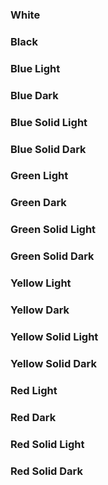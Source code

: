 
<Meta title="Theme/Palette" />

### White

<div className="grid gap-2 grid-cols-10 dark bg-background border border-primary p-2 rounded-xl">
  <div
    children="50"
    className="bg-white-50 text-white-1000 h-10 rounded border border-primary font-bold flex items-center justify-center"
  />
  <div
    children="100"
    className="bg-white-100 text-white-1000 h-10 rounded border border-primary font-bold flex items-center justify-center"
  />
  <div
    children="150"
    className="bg-white-150 text-white-1000 h-10 rounded border border-primary font-bold flex items-center justify-center"
  />
  <div
    children="200"
    className="bg-white-200 text-white-1000 h-10 rounded border border-primary font-bold flex items-center justify-center"
  />
  <div
    children="250"
    className="bg-white-250 text-white-1000 h-10 rounded border border-primary font-bold flex items-center justify-center"
  />
  <div
    children="300"
    className="bg-white-300 text-white-1000 h-10 rounded border border-primary font-bold flex items-center justify-center"
  />
  <div
    children="350"
    className="bg-white-350 text-white-1000 h-10 rounded border border-primary font-bold flex items-center justify-center"
  />
  <div
    children="400"
    className="bg-white-400 text-white-1000 h-10 rounded border border-primary font-bold flex items-center justify-center"
  />
  <div
    children="450"
    className="bg-white-450 text-white-1000 h-10 rounded border border-primary font-bold flex items-center justify-center"
  />
  <div
    children="500"
    className="bg-white-500 text-white-1000 h-10 rounded border border-primary font-bold flex items-center justify-center"
  />
  <div
    children="550"
    className="bg-white-550 text-white-1000 h-10 rounded border border-primary font-bold flex items-center justify-center"
  />
  <div
    children="600"
    className="bg-white-600 text-black-1000 h-10 rounded border border-primary font-bold flex items-center justify-center"
  />
  <div
    children="650"
    className="bg-white-650 text-black-1000 h-10 rounded border border-primary font-bold flex items-center justify-center"
  />
  <div
    children="700"
    className="bg-white-700 text-black-1000 h-10 rounded border border-primary font-bold flex items-center justify-center"
  />
  <div
    children="750"
    className="bg-white-750 text-black-1000 h-10 rounded border border-primary font-bold flex items-center justify-center"
  />
  <div
    children="800"
    className="bg-white-800 text-black-1000 h-10 rounded border border-primary font-bold flex items-center justify-center"
  />
  <div
    children="850"
    className="bg-white-850 text-black-1000 h-10 rounded border border-primary font-bold flex items-center justify-center"
  />
  <div
    children="900"
    className="bg-white-900 text-black-1000 h-10 rounded border border-primary font-bold flex items-center justify-center"
  />
  <div
    children="950"
    className="bg-white-950 text-black-1000 h-10 rounded border border-primary font-bold flex items-center justify-center"
  />
  <div
    children="1000"
    className="bg-white-1000 text-black-1000 h-10 rounded border border-primary font-bold flex items-center justify-center"
  />
</div>

### Black

<div className="grid gap-2 grid-cols-10 bg-background border border-primary p-2 rounded-xl">
  <div
    children="50"
    className="bg-black-50 text-black-1000 h-10 rounded border border-primary font-bold flex items-center justify-center"
  />
  <div
    children="100"
    className="bg-black-100 text-black-1000 h-10 rounded border border-primary font-bold flex items-center justify-center"
  />
  <div
    children="150"
    className="bg-black-150 text-black-1000 h-10 rounded border border-primary font-bold flex items-center justify-center"
  />
  <div
    children="200"
    className="bg-black-200 text-black-1000 h-10 rounded border border-primary font-bold flex items-center justify-center"
  />
  <div
    children="250"
    className="bg-black-250 text-black-1000 h-10 rounded border border-primary font-bold flex items-center justify-center"
  />
  <div
    children="300"
    className="bg-black-300 text-black-1000 h-10 rounded border border-primary font-bold flex items-center justify-center"
  />
  <div
    children="350"
    className="bg-black-350 text-black-1000 h-10 rounded border border-primary font-bold flex items-center justify-center"
  />
  <div
    children="400"
    className="bg-black-400 text-black-1000 h-10 rounded border border-primary font-bold flex items-center justify-center"
  />
  <div
    children="450"
    className="bg-black-450 text-black-1000 h-10 rounded border border-primary font-bold flex items-center justify-center"
  />
  <div
    children="500"
    className="bg-black-500 text-black-1000 h-10 rounded border border-primary font-bold flex items-center justify-center"
  />
  <div
    children="550"
    className="bg-black-550 text-black-1000 h-10 rounded border border-primary font-bold flex items-center justify-center"
  />
  <div
    children="600"
    className="bg-black-600 text-black-1000 h-10 rounded border border-primary font-bold flex items-center justify-center"
  />
  <div
    children="650"
    className="bg-black-650 text-black-1000 h-10 rounded border border-primary font-bold flex items-center justify-center"
  />
  <div
    children="700"
    className="bg-black-700 text-white-1000 h-10 rounded border border-primary font-bold flex items-center justify-center"
  />
  <div
    children="750"
    className="bg-black-750 text-white-1000 h-10 rounded border border-primary font-bold flex items-center justify-center"
  />
  <div
    children="800"
    className="bg-black-800 text-white-1000 h-10 rounded border border-primary font-bold flex items-center justify-center"
  />
  <div
    children="850"
    className="bg-black-850 text-white-1000 h-10 rounded border border-primary font-bold flex items-center justify-center"
  />
  <div
    children="900"
    className="bg-black-900 text-white-1000 h-10 rounded border border-primary font-bold flex items-center justify-center"
  />
  <div
    children="950"
    className="bg-black-950 text-white-1000 h-10 rounded border border-primary font-bold flex items-center justify-center"
  />
  <div
    children="1000"
    className="bg-black-1000 text-white-1000 h-10 rounded border border-primary font-bold flex items-center justify-center"
  />
</div>

### Blue Light

<div className="grid gap-2 grid-cols-10 bg-background border border-primary p-2 rounded-xl">
  <div
    children="50"
    className="bg-blue-50 text-black-1000 h-10 rounded border border-primary font-bold flex items-center justify-center"
  />
  <div
    children="100"
    className="bg-blue-100 text-black-1000 h-10 rounded border border-primary font-bold flex items-center justify-center"
  />
  <div
    children="150"
    className="bg-blue-150 text-black-1000 h-10 rounded border border-primary font-bold flex items-center justify-center"
  />
  <div
    children="200"
    className="bg-blue-200 text-black-1000 h-10 rounded border border-primary font-bold flex items-center justify-center"
  />
  <div
    children="250"
    className="bg-blue-250 text-black-1000 h-10 rounded border border-primary font-bold flex items-center justify-center"
  />
  <div
    children="300"
    className="bg-blue-300 text-black-1000 h-10 rounded border border-primary font-bold flex items-center justify-center"
  />
  <div
    children="350"
    className="bg-blue-350 text-black-1000 h-10 rounded border border-primary font-bold flex items-center justify-center"
  />
  <div
    children="400"
    className="bg-blue-400 text-black-1000 h-10 rounded border border-primary font-bold flex items-center justify-center"
  />
  <div
    children="450"
    className="bg-blue-450 text-black-1000 h-10 rounded border border-primary font-bold flex items-center justify-center"
  />
  <div
    children="500"
    className="bg-blue-500 text-black-1000 h-10 rounded border border-primary font-bold flex items-center justify-center"
  />
  <div
    children="550"
    className="bg-blue-550 text-black-1000 h-10 rounded border border-primary font-bold flex items-center justify-center"
  />
  <div
    children="600"
    className="bg-blue-600 text-black-1000 h-10 rounded border border-primary font-bold flex items-center justify-center"
  />
  <div
    children="650"
    className="bg-blue-650 text-white-1000 h-10 rounded border border-primary font-bold flex items-center justify-center"
  />
  <div
    children="700"
    className="bg-blue-700 text-white-1000 h-10 rounded border border-primary font-bold flex items-center justify-center"
  />
  <div
    children="750"
    className="bg-blue-750 text-white-1000 h-10 rounded border border-primary font-bold flex items-center justify-center"
  />
  <div
    children="800"
    className="bg-blue-800 text-white-1000 h-10 rounded border border-primary font-bold flex items-center justify-center"
  />
  <div
    children="850"
    className="bg-blue-850 text-white-1000 h-10 rounded border border-primary font-bold flex items-center justify-center"
  />
  <div
    children="900"
    className="bg-blue-900 text-white-1000 h-10 rounded border border-primary font-bold flex items-center justify-center"
  />
  <div
    children="950"
    className="bg-blue-950 text-white-1000 h-10 rounded border border-primary font-bold flex items-center justify-center"
  />
  <div
    children="1000"
    className="bg-blue-1000 text-white-1000 h-10 rounded border border-primary font-bold flex items-center justify-center"
  />
</div>

### Blue Dark

<div className="grid gap-2 grid-cols-10 dark bg-background border border-primary p-2 rounded-xl">
  <div
    children="50"
    className="bg-blue-50 text-white-1000 h-10 rounded border border-primary font-bold flex items-center justify-center"
  />
  <div
    children="100"
    className="bg-blue-100 text-white-1000 h-10 rounded border border-primary font-bold flex items-center justify-center"
  />
  <div
    children="150"
    className="bg-blue-150 text-white-1000 h-10 rounded border border-primary font-bold flex items-center justify-center"
  />
  <div
    children="200"
    className="bg-blue-200 text-white-1000 h-10 rounded border border-primary font-bold flex items-center justify-center"
  />
  <div
    children="250"
    className="bg-blue-250 text-white-1000 h-10 rounded border border-primary font-bold flex items-center justify-center"
  />
  <div
    children="300"
    className="bg-blue-300 text-white-1000 h-10 rounded border border-primary font-bold flex items-center justify-center"
  />
  <div
    children="350"
    className="bg-blue-350 text-white-1000 h-10 rounded border border-primary font-bold flex items-center justify-center"
  />
  <div
    children="400"
    className="bg-blue-400 text-white-1000 h-10 rounded border border-primary font-bold flex items-center justify-center"
  />
  <div
    children="450"
    className="bg-blue-450 text-white-1000 h-10 rounded border border-primary font-bold flex items-center justify-center"
  />
  <div
    children="500"
    className="bg-blue-500 text-white-1000 h-10 rounded border border-primary font-bold flex items-center justify-center"
  />
  <div
    children="550"
    className="bg-blue-550 text-white-1000 h-10 rounded border border-primary font-bold flex items-center justify-center"
  />
  <div
    children="600"
    className="bg-blue-600 text-white-1000 h-10 rounded border border-primary font-bold flex items-center justify-center"
  />
  <div
    children="650"
    className="bg-blue-650 text-white-1000 h-10 rounded border border-primary font-bold flex items-center justify-center"
  />
  <div
    children="700"
    className="bg-blue-700 text-white-1000 h-10 rounded border border-primary font-bold flex items-center justify-center"
  />
  <div
    children="750"
    className="bg-blue-750 text-white-1000 h-10 rounded border border-primary font-bold flex items-center justify-center"
  />
  <div
    children="800"
    className="bg-blue-800 text-white-1000 h-10 rounded border border-primary font-bold flex items-center justify-center"
  />
  <div
    children="850"
    className="bg-blue-850 text-white-1000 h-10 rounded border border-primary font-bold flex items-center justify-center"
  />
  <div
    children="900"
    className="bg-blue-900 text-white-1000 h-10 rounded border border-primary font-bold flex items-center justify-center"
  />
  <div
    children="950"
    className="bg-blue-950 text-white-1000 h-10 rounded border border-primary font-bold flex items-center justify-center"
  />
  <div
    children="1000"
    className="bg-blue-1000 text-white-1000 h-10 rounded border border-primary font-bold flex items-center justify-center"
  />
</div>

### Blue Solid Light

<div className="grid gap-2 grid-cols-10 bg-background border border-primary p-2 rounded-xl">
  <div
    children="50s"
    className="bg-blue-50s text-black-1000 h-10 rounded border border-primary font-bold flex items-center justify-center"
  />
  <div
    children="100s"
    className="bg-blue-100s text-black-1000 h-10 rounded border border-primary font-bold flex items-center justify-center"
  />
  <div
    children="150s"
    className="bg-blue-150s text-black-1000 h-10 rounded border border-primary font-bold flex items-center justify-center"
  />
  <div
    children="200s"
    className="bg-blue-200s text-black-1000 h-10 rounded border border-primary font-bold flex items-center justify-center"
  />
  <div
    children="250s"
    className="bg-blue-250s text-black-1000 h-10 rounded border border-primary font-bold flex items-center justify-center"
  />
  <div
    children="300s"
    className="bg-blue-300s text-black-1000 h-10 rounded border border-primary font-bold flex items-center justify-center"
  />
  <div
    children="350s"
    className="bg-blue-350s text-black-1000 h-10 rounded border border-primary font-bold flex items-center justify-center"
  />
  <div
    children="400s"
    className="bg-blue-400s text-black-1000 h-10 rounded border border-primary font-bold flex items-center justify-center"
  />
  <div
    children="450s"
    className="bg-blue-450s text-black-1000 h-10 rounded border border-primary font-bold flex items-center justify-center"
  />
  <div
    children="500s"
    className="bg-blue-500s text-black-1000 h-10 rounded border border-primary font-bold flex items-center justify-center"
  />
  <div
    children="550s"
    className="bg-blue-550s text-black-1000 h-10 rounded border border-primary font-bold flex items-center justify-center"
  />
  <div
    children="600s"
    className="bg-blue-600s text-black-1000 h-10 rounded border border-primary font-bold flex items-center justify-center"
  />
  <div
    children="650s"
    className="bg-blue-650s text-white-1000 h-10 rounded border border-primary font-bold flex items-center justify-center"
  />
  <div
    children="700s"
    className="bg-blue-700s text-white-1000 h-10 rounded border border-primary font-bold flex items-center justify-center"
  />
  <div
    children="750s"
    className="bg-blue-750s text-white-1000 h-10 rounded border border-primary font-bold flex items-center justify-center"
  />
  <div
    children="800s"
    className="bg-blue-800s text-white-1000 h-10 rounded border border-primary font-bold flex items-center justify-center"
  />
  <div
    children="850s"
    className="bg-blue-850s text-white-1000 h-10 rounded border border-primary font-bold flex items-center justify-center"
  />
  <div
    children="900s"
    className="bg-blue-900s text-white-1000 h-10 rounded border border-primary font-bold flex items-center justify-center"
  />
  <div
    children="950s"
    className="bg-blue-950s text-white-1000 h-10 rounded border border-primary font-bold flex items-center justify-center"
  />
  <div
    children="1000s"
    className="bg-blue-1000s text-white-1000 h-10 rounded border border-primary font-bold flex items-center justify-center"
  />
</div>

### Blue Solid Dark

<div className="grid gap-2 grid-cols-10 dark bg-background border border-primary p-2 rounded-xl">
  <div
    children="50s"
    className="bg-blue-50s bg-blue text-black-1000 h-10 rounded border border-primary font-bold flex items-center justify-center"
  />
  <div
    children="100s"
    className="bg-blue-100s text-black-1000 h-10 rounded border border-primary font-bold flex items-center justify-center"
  />
  <div
    children="150s"
    className="bg-blue-150s text-black-1000 h-10 rounded border border-primary font-bold flex items-center justify-center"
  />
  <div
    children="200s"
    className="bg-blue-200s text-black-1000 h-10 rounded border border-primary font-bold flex items-center justify-center"
  />
  <div
    children="250s"
    className="bg-blue-250s text-black-1000 h-10 rounded border border-primary font-bold flex items-center justify-center"
  />
  <div
    children="300s"
    className="bg-blue-300s text-black-1000 h-10 rounded border border-primary font-bold flex items-center justify-center"
  />
  <div
    children="350s"
    className="bg-blue-350s text-black-1000 h-10 rounded border border-primary font-bold flex items-center justify-center"
  />
  <div
    children="400s"
    className="bg-blue-400s text-black-1000 h-10 rounded border border-primary font-bold flex items-center justify-center"
  />
  <div
    children="450s"
    className="bg-blue-450s text-black-1000 h-10 rounded border border-primary font-bold flex items-center justify-center"
  />
  <div
    children="500s"
    className="bg-blue-500s text-black-1000 h-10 rounded border border-primary font-bold flex items-center justify-center"
  />
  <div
    children="550s"
    className="bg-blue-550s text-black-1000 h-10 rounded border border-primary font-bold flex items-center justify-center"
  />
  <div
    children="600s"
    className="bg-blue-600s text-black-1000 h-10 rounded border border-primary font-bold flex items-center justify-center"
  />
  <div
    children="650s"
    className="bg-blue-650s text-white-1000 h-10 rounded border border-primary font-bold flex items-center justify-center"
  />
  <div
    children="700s"
    className="bg-blue-700s text-white-1000 h-10 rounded border border-primary font-bold flex items-center justify-center"
  />
  <div
    children="750s"
    className="bg-blue-750s text-white-1000 h-10 rounded border border-primary font-bold flex items-center justify-center"
  />
  <div
    children="800s"
    className="bg-blue-800s text-white-1000 h-10 rounded border border-primary font-bold flex items-center justify-center"
  />
  <div
    children="850s"
    className="bg-blue-850s text-white-1000 h-10 rounded border border-primary font-bold flex items-center justify-center"
  />
  <div
    children="900s"
    className="bg-blue-900s text-white-1000 h-10 rounded border border-primary font-bold flex items-center justify-center"
  />
  <div
    children="950s"
    className="bg-blue-950s text-white-1000 h-10 rounded border border-primary font-bold flex items-center justify-center"
  />
  <div
    children="1000s"
    className="bg-blue-1000s text-white-1000 h-10 rounded border border-primary font-bold flex items-center justify-center"
  />
</div>

### Green Light

<div className="grid gap-2 grid-cols-10 bg-background border border-primary p-2 rounded-xl">
  <div
    children="50"
    className="bg-green-50 text-black-1000 h-10 rounded border border-primary font-bold flex items-center justify-center"
  />
  <div
    children="100"
    className="bg-green-100 text-black-1000 h-10 rounded border border-primary font-bold flex items-center justify-center"
  />
  <div
    children="150"
    className="bg-green-150 text-black-1000 h-10 rounded border border-primary font-bold flex items-center justify-center"
  />
  <div
    children="200"
    className="bg-green-200 text-black-1000 h-10 rounded border border-primary font-bold flex items-center justify-center"
  />
  <div
    children="250"
    className="bg-green-250 text-black-1000 h-10 rounded border border-primary font-bold flex items-center justify-center"
  />
  <div
    children="300"
    className="bg-green-300 text-black-1000 h-10 rounded border border-primary font-bold flex items-center justify-center"
  />
  <div
    children="350"
    className="bg-green-350 text-black-1000 h-10 rounded border border-primary font-bold flex items-center justify-center"
  />
  <div
    children="400"
    className="bg-green-400 text-black-1000 h-10 rounded border border-primary font-bold flex items-center justify-center"
  />
  <div
    children="450"
    className="bg-green-450 text-black-1000 h-10 rounded border border-primary font-bold flex items-center justify-center"
  />
  <div
    children="500"
    className="bg-green-500 text-black-1000 h-10 rounded border border-primary font-bold flex items-center justify-center"
  />
  <div
    children="550"
    className="bg-green-550 text-black-1000 h-10 rounded border border-primary font-bold flex items-center justify-center"
  />
  <div
    children="600"
    className="bg-green-600 text-black-1000 h-10 rounded border border-primary font-bold flex items-center justify-center"
  />
  <div
    children="650"
    className="bg-green-650 text-black-1000 h-10 rounded border border-primary font-bold flex items-center justify-center"
  />
  <div
    children="700"
    className="bg-green-700 text-black-1000 h-10 rounded border border-primary font-bold flex items-center justify-center"
  />
  <div
    children="750"
    className="bg-green-750 text-black-1000 h-10 rounded border border-primary font-bold flex items-center justify-center"
  />
  <div
    children="800"
    className="bg-green-800 text-black-1000 h-10 rounded border border-primary font-bold flex items-center justify-center"
  />
  <div
    children="850"
    className="bg-green-850 text-white-1000 h-10 rounded border border-primary font-bold flex items-center justify-center"
  />
  <div
    children="900"
    className="bg-green-900 text-white-1000 h-10 rounded border border-primary font-bold flex items-center justify-center"
  />
  <div
    children="950"
    className="bg-green-950 text-white-1000 h-10 rounded border border-primary font-bold flex items-center justify-center"
  />
  <div
    children="1000"
    className="bg-green-1000 text-white-1000 h-10 rounded border border-primary font-bold flex items-center justify-center"
  />
</div>

### Green Dark

<div className="grid gap-2 grid-cols-10 dark bg-background border border-primary p-2 rounded-xl">
  <div
    children="50"
    className="bg-green-50 text-white-1000 h-10 rounded border border-primary font-bold flex items-center justify-center"
  />
  <div
    children="100"
    className="bg-green-100 text-white-1000 h-10 rounded border border-primary font-bold flex items-center justify-center"
  />
  <div
    children="150"
    className="bg-green-150 text-white-1000 h-10 rounded border border-primary font-bold flex items-center justify-center"
  />
  <div
    children="200"
    className="bg-green-200 text-white-1000 h-10 rounded border border-primary font-bold flex items-center justify-center"
  />
  <div
    children="250"
    className="bg-green-250 text-white-1000 h-10 rounded border border-primary font-bold flex items-center justify-center"
  />
  <div
    children="300"
    className="bg-green-300 text-white-1000 h-10 rounded border border-primary font-bold flex items-center justify-center"
  />
  <div
    children="350"
    className="bg-green-350 text-white-1000 h-10 rounded border border-primary font-bold flex items-center justify-center"
  />
  <div
    children="400"
    className="bg-green-400 text-white-1000 h-10 rounded border border-primary font-bold flex items-center justify-center"
  />
  <div
    children="450"
    className="bg-green-450 text-white-1000 h-10 rounded border border-primary font-bold flex items-center justify-center"
  />
  <div
    children="500"
    className="bg-green-500 text-black-1000 h-10 rounded border border-primary font-bold flex items-center justify-center"
  />
  <div
    children="550"
    className="bg-green-550 text-black-1000 h-10 rounded border border-primary font-bold flex items-center justify-center"
  />
  <div
    children="600"
    className="bg-green-600 text-black-1000 h-10 rounded border border-primary font-bold flex items-center justify-center"
  />
  <div
    children="650"
    className="bg-green-650 text-black-1000 h-10 rounded border border-primary font-bold flex items-center justify-center"
  />
  <div
    children="700"
    className="bg-green-700 text-black-1000 h-10 rounded border border-primary font-bold flex items-center justify-center"
  />
  <div
    children="750"
    className="bg-green-750 text-black-1000 h-10 rounded border border-primary font-bold flex items-center justify-center"
  />
  <div
    children="800"
    className="bg-green-800 text-black-1000 h-10 rounded border border-primary font-bold flex items-center justify-center"
  />
  <div
    children="850"
    className="bg-green-850 text-white-1000 h-10 rounded border border-primary font-bold flex items-center justify-center"
  />
  <div
    children="900"
    className="bg-green-900 text-white-1000 h-10 rounded border border-primary font-bold flex items-center justify-center"
  />
  <div
    children="950"
    className="bg-green-950 text-white-1000 h-10 rounded border border-primary font-bold flex items-center justify-center"
  />
  <div
    children="1000"
    className="bg-green-1000 text-white-1000 h-10 rounded border border-primary font-bold flex items-center justify-center"
  />
</div>

### Green Solid Light

<div className="grid gap-2 grid-cols-10 bg-background border border-primary p-2 rounded-xl">
  <div
    children="50s"
    className="bg-green-50s text-black-1000 h-10 rounded border border-primary font-bold flex items-center justify-center"
  />
  <div
    children="100s"
    className="bg-green-100s text-black-1000 h-10 rounded border border-primary font-bold flex items-center justify-center"
  />
  <div
    children="150s"
    className="bg-green-150s text-black-1000 h-10 rounded border border-primary font-bold flex items-center justify-center"
  />
  <div
    children="200s"
    className="bg-green-200s text-black-1000 h-10 rounded border border-primary font-bold flex items-center justify-center"
  />
  <div
    children="250s"
    className="bg-green-250s text-black-1000 h-10 rounded border border-primary font-bold flex items-center justify-center"
  />
  <div
    children="300s"
    className="bg-green-300s text-black-1000 h-10 rounded border border-primary font-bold flex items-center justify-center"
  />
  <div
    children="350s"
    className="bg-green-350s text-black-1000 h-10 rounded border border-primary font-bold flex items-center justify-center"
  />
  <div
    children="400s"
    className="bg-green-400s text-black-1000 h-10 rounded border border-primary font-bold flex items-center justify-center"
  />
  <div
    children="450s"
    className="bg-green-450s text-black-1000 h-10 rounded border border-primary font-bold flex items-center justify-center"
  />
  <div
    children="500s"
    className="bg-green-500s text-black-1000 h-10 rounded border border-primary font-bold flex items-center justify-center"
  />
  <div
    children="550s"
    className="bg-green-550s text-black-1000 h-10 rounded border border-primary font-bold flex items-center justify-center"
  />
  <div
    children="600s"
    className="bg-green-600s text-black-1000 h-10 rounded border border-primary font-bold flex items-center justify-center"
  />
  <div
    children="650s"
    className="bg-green-650s text-black-1000 h-10 rounded border border-primary font-bold flex items-center justify-center"
  />
  <div
    children="700s"
    className="bg-green-700s text-black-1000 h-10 rounded border border-primary font-bold flex items-center justify-center"
  />
  <div
    children="750s"
    className="bg-green-750s text-black-1000 h-10 rounded border border-primary font-bold flex items-center justify-center"
  />
  <div
    children="800s"
    className="bg-green-800s text-black-1000 h-10 rounded border border-primary font-bold flex items-center justify-center"
  />
  <div
    children="850s"
    className="bg-green-850s text-white-1000 h-10 rounded border border-primary font-bold flex items-center justify-center"
  />
  <div
    children="900s"
    className="bg-green-900s text-white-1000 h-10 rounded border border-primary font-bold flex items-center justify-center"
  />
  <div
    children="950s"
    className="bg-green-950s text-white-1000 h-10 rounded border border-primary font-bold flex items-center justify-center"
  />
  <div
    children="1000s"
    className="bg-green-1000s text-white-1000 h-10 rounded border border-primary font-bold flex items-center justify-center"
  />
</div>

### Green Solid Dark

<div className="grid gap-2 grid-cols-10 dark bg-background border border-primary p-2 rounded-xl">
  <div
    children="50s"
    className="bg-green-50s text-black-1000 h-10 rounded border border-primary font-bold flex items-center justify-center"
  />
  <div
    children="100s"
    className="bg-green-100s text-black-1000 h-10 rounded border border-primary font-bold flex items-center justify-center"
  />
  <div
    children="150s"
    className="bg-green-150s text-black-1000 h-10 rounded border border-primary font-bold flex items-center justify-center"
  />
  <div
    children="200s"
    className="bg-green-200s text-black-1000 h-10 rounded border border-primary font-bold flex items-center justify-center"
  />
  <div
    children="250s"
    className="bg-green-250s text-black-1000 h-10 rounded border border-primary font-bold flex items-center justify-center"
  />
  <div
    children="300s"
    className="bg-green-300s text-black-1000 h-10 rounded border border-primary font-bold flex items-center justify-center"
  />
  <div
    children="350s"
    className="bg-green-350s text-black-1000 h-10 rounded border border-primary font-bold flex items-center justify-center"
  />
  <div
    children="400s"
    className="bg-green-400s text-black-1000 h-10 rounded border border-primary font-bold flex items-center justify-center"
  />
  <div
    children="450s"
    className="bg-green-450s text-black-1000 h-10 rounded border border-primary font-bold flex items-center justify-center"
  />
  <div
    children="500s"
    className="bg-green-500s text-black-1000 h-10 rounded border border-primary font-bold flex items-center justify-center"
  />
  <div
    children="550s"
    className="bg-green-550s text-black-1000 h-10 rounded border border-primary font-bold flex items-center justify-center"
  />
  <div
    children="600s"
    className="bg-green-600s text-black-1000 h-10 rounded border border-primary font-bold flex items-center justify-center"
  />
  <div
    children="650s"
    className="bg-green-650s text-black-1000 h-10 rounded border border-primary font-bold flex items-center justify-center"
  />
  <div
    children="700s"
    className="bg-green-700s text-black-1000 h-10 rounded border border-primary font-bold flex items-center justify-center"
  />
  <div
    children="750s"
    className="bg-green-750s text-black-1000 h-10 rounded border border-primary font-bold flex items-center justify-center"
  />
  <div
    children="800s"
    className="bg-green-800s text-black-1000 h-10 rounded border border-primary font-bold flex items-center justify-center"
  />
  <div
    children="850s"
    className="bg-green-850s text-white-1000 h-10 rounded border border-primary font-bold flex items-center justify-center"
  />
  <div
    children="900s"
    className="bg-green-900s text-white-1000 h-10 rounded border border-primary font-bold flex items-center justify-center"
  />
  <div
    children="950s"
    className="bg-green-950s text-white-1000 h-10 rounded border border-primary font-bold flex items-center justify-center"
  />
  <div
    children="1000s"
    className="bg-green-1000s text-white-1000 h-10 rounded border border-primary font-bold flex items-center justify-center"
  />
</div>

### Yellow Light

<div className="grid gap-2 grid-cols-10 bg-background border border-primary p-2 rounded-xl">
  <div
    children="50"
    className="bg-yellow-50 text-black-1000 h-10 rounded border border-primary font-bold flex items-center justify-center"
  />
  <div
    children="100"
    className="bg-yellow-100 text-black-1000 h-10 rounded border border-primary font-bold flex items-center justify-center"
  />
  <div
    children="150"
    className="bg-yellow-150 text-black-1000 h-10 rounded border border-primary font-bold flex items-center justify-center"
  />
  <div
    children="200"
    className="bg-yellow-200 text-black-1000 h-10 rounded border border-primary font-bold flex items-center justify-center"
  />
  <div
    children="250"
    className="bg-yellow-250 text-black-1000 h-10 rounded border border-primary font-bold flex items-center justify-center"
  />
  <div
    children="300"
    className="bg-yellow-300 text-black-1000 h-10 rounded border border-primary font-bold flex items-center justify-center"
  />
  <div
    children="350"
    className="bg-yellow-350 text-black-1000 h-10 rounded border border-primary font-bold flex items-center justify-center"
  />
  <div
    children="400"
    className="bg-yellow-400 text-black-1000 h-10 rounded border border-primary font-bold flex items-center justify-center"
  />
  <div
    children="450"
    className="bg-yellow-450 text-black-1000 h-10 rounded border border-primary font-bold flex items-center justify-center"
  />
  <div
    children="500"
    className="bg-yellow-500 text-black-1000 h-10 rounded border border-primary font-bold flex items-center justify-center"
  />
  <div
    children="550"
    className="bg-yellow-550 text-black-1000 h-10 rounded border border-primary font-bold flex items-center justify-center"
  />
  <div
    children="600"
    className="bg-yellow-600 text-black-1000 h-10 rounded border border-primary font-bold flex items-center justify-center"
  />
  <div
    children="650"
    className="bg-yellow-650 text-black-1000 h-10 rounded border border-primary font-bold flex items-center justify-center"
  />
  <div
    children="700"
    className="bg-yellow-700 text-black-1000 h-10 rounded border border-primary font-bold flex items-center justify-center"
  />
  <div
    children="750"
    className="bg-yellow-750 text-black-1000 h-10 rounded border border-primary font-bold flex items-center justify-center"
  />
  <div
    children="800"
    className="bg-yellow-800 text-black-1000 h-10 rounded border border-primary font-bold flex items-center justify-center"
  />
  <div
    children="850"
    className="bg-yellow-850 text-black-1000 h-10 rounded border border-primary font-bold flex items-center justify-center"
  />
  <div
    children="900"
    className="bg-yellow-900 text-black-1000 h-10 rounded border border-primary font-bold flex items-center justify-center"
  />
  <div
    children="950"
    className="bg-yellow-950 text-black-1000 h-10 rounded border border-primary font-bold flex items-center justify-center"
  />
  <div
    children="1000"
    className="bg-yellow-1000 text-black-1000 h-10 rounded border border-primary font-bold flex items-center justify-center"
  />
</div>

### Yellow Dark

<div className="grid gap-2 grid-cols-10 dark bg-background border border-primary p-2 rounded-xl">
  <div
    children="50"
    className="bg-yellow-50 text-white-1000 h-10 rounded border border-primary font-bold flex items-center justify-center"
  />
  <div
    children="100"
    className="bg-yellow-100 text-white-1000 h-10 rounded border border-primary font-bold flex items-center justify-center"
  />
  <div
    children="150"
    className="bg-yellow-150 text-white-1000 h-10 rounded border border-primary font-bold flex items-center justify-center"
  />
  <div
    children="200"
    className="bg-yellow-200 text-white-1000 h-10 rounded border border-primary font-bold flex items-center justify-center"
  />
  <div
    children="250"
    className="bg-yellow-250 text-white-1000 h-10 rounded border border-primary font-bold flex items-center justify-center"
  />
  <div
    children="300"
    className="bg-yellow-300 text-white-1000 h-10 rounded border border-primary font-bold flex items-center justify-center"
  />
  <div
    children="350"
    className="bg-yellow-350 text-white-1000 h-10 rounded border border-primary font-bold flex items-center justify-center"
  />
  <div
    children="400"
    className="bg-yellow-400 text-black-1000 h-10 rounded border border-primary font-bold flex items-center justify-center"
  />
  <div
    children="450"
    className="bg-yellow-450 text-black-1000 h-10 rounded border border-primary font-bold flex items-center justify-center"
  />
  <div
    children="500"
    className="bg-yellow-500 text-black-1000 h-10 rounded border border-primary font-bold flex items-center justify-center"
  />
  <div
    children="550"
    className="bg-yellow-550 text-black-1000 h-10 rounded border border-primary font-bold flex items-center justify-center"
  />
  <div
    children="600"
    className="bg-yellow-600 text-black-1000 h-10 rounded border border-primary font-bold flex items-center justify-center"
  />
  <div
    children="650"
    className="bg-yellow-650 text-black-1000 h-10 rounded border border-primary font-bold flex items-center justify-center"
  />
  <div
    children="700"
    className="bg-yellow-700 text-black-1000 h-10 rounded border border-primary font-bold flex items-center justify-center"
  />
  <div
    children="750"
    className="bg-yellow-750 text-black-1000 h-10 rounded border border-primary font-bold flex items-center justify-center"
  />
  <div
    children="800"
    className="bg-yellow-800 text-black-1000 h-10 rounded border border-primary font-bold flex items-center justify-center"
  />
  <div
    children="850"
    className="bg-yellow-850 text-black-1000 h-10 rounded border border-primary font-bold flex items-center justify-center"
  />
  <div
    children="900"
    className="bg-yellow-900 text-black-1000 h-10 rounded border border-primary font-bold flex items-center justify-center"
  />
  <div
    children="950"
    className="bg-yellow-950 text-black-1000 h-10 rounded border border-primary font-bold flex items-center justify-center"
  />
  <div
    children="1000"
    className="bg-yellow-1000 text-black-1000 h-10 rounded border border-primary font-bold flex items-center justify-center"
  />
</div>

### Yellow Solid Light

<div className="grid gap-2 grid-cols-10 bg-background border border-primary p-2 rounded-xl">
  <div
    children="50s"
    className="bg-yellow-50s text-black-1000 h-10 rounded border border-primary font-bold flex items-center justify-center"
  />
  <div
    children="100s"
    className="bg-yellow-100s text-black-1000 h-10 rounded border border-primary font-bold flex items-center justify-center"
  />
  <div
    children="150s"
    className="bg-yellow-150s text-black-1000 h-10 rounded border border-primary font-bold flex items-center justify-center"
  />
  <div
    children="200s"
    className="bg-yellow-200s text-black-1000 h-10 rounded border border-primary font-bold flex items-center justify-center"
  />
  <div
    children="250s"
    className="bg-yellow-250s text-black-1000 h-10 rounded border border-primary font-bold flex items-center justify-center"
  />
  <div
    children="300s"
    className="bg-yellow-300s text-black-1000 h-10 rounded border border-primary font-bold flex items-center justify-center"
  />
  <div
    children="350s"
    className="bg-yellow-350s text-black-1000 h-10 rounded border border-primary font-bold flex items-center justify-center"
  />
  <div
    children="400s"
    className="bg-yellow-400s text-black-1000 h-10 rounded border border-primary font-bold flex items-center justify-center"
  />
  <div
    children="450s"
    className="bg-yellow-450s text-black-1000 h-10 rounded border border-primary font-bold flex items-center justify-center"
  />
  <div
    children="500s"
    className="bg-yellow-500s text-black-1000 h-10 rounded border border-primary font-bold flex items-center justify-center"
  />
  <div
    children="550s"
    className="bg-yellow-550s text-black-1000 h-10 rounded border border-primary font-bold flex items-center justify-center"
  />
  <div
    children="600s"
    className="bg-yellow-600s text-black-1000 h-10 rounded border border-primary font-bold flex items-center justify-center"
  />
  <div
    children="650s"
    className="bg-yellow-650s text-black-1000 h-10 rounded border border-primary font-bold flex items-center justify-center"
  />
  <div
    children="700s"
    className="bg-yellow-700s text-black-1000 h-10 rounded border border-primary font-bold flex items-center justify-center"
  />
  <div
    children="750s"
    className="bg-yellow-750s text-black-1000 h-10 rounded border border-primary font-bold flex items-center justify-center"
  />
  <div
    children="800s"
    className="bg-yellow-800s text-black-1000 h-10 rounded border border-primary font-bold flex items-center justify-center"
  />
  <div
    children="850s"
    className="bg-yellow-850s text-black-1000 h-10 rounded border border-primary font-bold flex items-center justify-center"
  />
  <div
    children="900s"
    className="bg-yellow-900s text-black-1000 h-10 rounded border border-primary font-bold flex items-center justify-center"
  />
  <div
    children="950s"
    className="bg-yellow-950s text-black-1000 h-10 rounded border border-primary font-bold flex items-center justify-center"
  />
  <div
    children="1000s"
    className="bg-yellow-1000s text-black-1000 h-10 rounded border border-primary font-bold flex items-center justify-center"
  />
</div>

### Yellow Solid Dark

<div className="grid gap-2 grid-cols-10 dark bg-background border border-primary p-2 rounded-xl">
  <div
    children="50s"
    className="bg-yellow-50s text-black-1000 h-10 rounded border border-primary font-bold flex items-center justify-center"
  />
  <div
    children="100s"
    className="bg-yellow-100s text-black-1000 h-10 rounded border border-primary font-bold flex items-center justify-center"
  />
  <div
    children="150s"
    className="bg-yellow-150s text-black-1000 h-10 rounded border border-primary font-bold flex items-center justify-center"
  />
  <div
    children="200s"
    className="bg-yellow-200s text-black-1000 h-10 rounded border border-primary font-bold flex items-center justify-center"
  />
  <div
    children="250s"
    className="bg-yellow-250s text-black-1000 h-10 rounded border border-primary font-bold flex items-center justify-center"
  />
  <div
    children="300s"
    className="bg-yellow-300s text-black-1000 h-10 rounded border border-primary font-bold flex items-center justify-center"
  />
  <div
    children="350s"
    className="bg-yellow-350s text-black-1000 h-10 rounded border border-primary font-bold flex items-center justify-center"
  />
  <div
    children="400s"
    className="bg-yellow-400s text-black-1000 h-10 rounded border border-primary font-bold flex items-center justify-center"
  />
  <div
    children="450s"
    className="bg-yellow-450s text-black-1000 h-10 rounded border border-primary font-bold flex items-center justify-center"
  />
  <div
    children="500s"
    className="bg-yellow-500s text-black-1000 h-10 rounded border border-primary font-bold flex items-center justify-center"
  />
  <div
    children="550s"
    className="bg-yellow-550s text-black-1000 h-10 rounded border border-primary font-bold flex items-center justify-center"
  />
  <div
    children="600s"
    className="bg-yellow-600s text-black-1000 h-10 rounded border border-primary font-bold flex items-center justify-center"
  />
  <div
    children="650s"
    className="bg-yellow-650s text-black-1000 h-10 rounded border border-primary font-bold flex items-center justify-center"
  />
  <div
    children="700s"
    className="bg-yellow-700s text-black-1000 h-10 rounded border border-primary font-bold flex items-center justify-center"
  />
  <div
    children="750s"
    className="bg-yellow-750s text-black-1000 h-10 rounded border border-primary font-bold flex items-center justify-center"
  />
  <div
    children="800s"
    className="bg-yellow-800s text-black-1000 h-10 rounded border border-primary font-bold flex items-center justify-center"
  />
  <div
    children="850s"
    className="bg-yellow-850s text-black-1000 h-10 rounded border border-primary font-bold flex items-center justify-center"
  />
  <div
    children="900s"
    className="bg-yellow-900s text-black-1000 h-10 rounded border border-primary font-bold flex items-center justify-center"
  />
  <div
    children="950s"
    className="bg-yellow-950s text-black-1000 h-10 rounded border border-primary font-bold flex items-center justify-center"
  />
  <div
    children="1000s"
    className="bg-yellow-1000s text-black-1000 h-10 rounded border border-primary font-bold flex items-center justify-center"
  />
</div>

### Red Light

<div className="grid gap-2 grid-cols-10 bg-background border border-primary p-2 rounded-xl">
  <div
    children="50"
    className="bg-red-50 text-black-1000 h-10 rounded border border-primary font-bold flex items-center justify-center"
  />
  <div
    children="100"
    className="bg-red-100 text-black-1000 h-10 rounded border border-primary font-bold flex items-center justify-center"
  />
  <div
    children="150"
    className="bg-red-150 text-black-1000 h-10 rounded border border-primary font-bold flex items-center justify-center"
  />
  <div
    children="200"
    className="bg-red-200 text-black-1000 h-10 rounded border border-primary font-bold flex items-center justify-center"
  />
  <div
    children="250"
    className="bg-red-250 text-black-1000 h-10 rounded border border-primary font-bold flex items-center justify-center"
  />
  <div
    children="300"
    className="bg-red-300 text-black-1000 h-10 rounded border border-primary font-bold flex items-center justify-center"
  />
  <div
    children="350"
    className="bg-red-350 text-black-1000 h-10 rounded border border-primary font-bold flex items-center justify-center"
  />
  <div
    children="400"
    className="bg-red-400 text-black-1000 h-10 rounded border border-primary font-bold flex items-center justify-center"
  />
  <div
    children="450"
    className="bg-red-450 text-black-1000 h-10 rounded border border-primary font-bold flex items-center justify-center"
  />
  <div
    children="500"
    className="bg-red-500 text-black-1000 h-10 rounded border border-primary font-bold flex items-center justify-center"
  />
  <div
    children="550"
    className="bg-red-550 text-white-1000 h-10 rounded border border-primary font-bold flex items-center justify-center"
  />
  <div
    children="600"
    className="bg-red-600 text-white-1000 h-10 rounded border border-primary font-bold flex items-center justify-center"
  />
  <div
    children="650"
    className="bg-red-650 text-white-1000 h-10 rounded border border-primary font-bold flex items-center justify-center"
  />
  <div
    children="700"
    className="bg-red-700 text-white-1000 h-10 rounded border border-primary font-bold flex items-center justify-center"
  />
  <div
    children="750"
    className="bg-red-750 text-white-1000 h-10 rounded border border-primary font-bold flex items-center justify-center"
  />
  <div
    children="800"
    className="bg-red-800 text-white-1000 h-10 rounded border border-primary font-bold flex items-center justify-center"
  />
  <div
    children="850"
    className="bg-red-850 text-white-1000 h-10 rounded border border-primary font-bold flex items-center justify-center"
  />
  <div
    children="900"
    className="bg-red-900 text-white-1000 h-10 rounded border border-primary font-bold flex items-center justify-center"
  />
  <div
    children="950"
    className="bg-red-950 text-white-1000 h-10 rounded border border-primary font-bold flex items-center justify-center"
  />
  <div
    children="1000"
    className="bg-red-1000 text-white-1000 h-10 rounded border border-primary font-bold flex items-center justify-center"
  />
</div>

### Red Dark

<div className="grid gap-2 grid-cols-10 dark bg-background border border-primary p-2 rounded-xl">
  <div
    children="50"
    className="bg-red-50 text-white-1000 h-10 rounded border border-primary font-bold flex items-center justify-center"
  />
  <div
    children="100"
    className="bg-red-100 text-white-1000 h-10 rounded border border-primary font-bold flex items-center justify-center"
  />
  <div
    children="150"
    className="bg-red-150 text-white-1000 h-10 rounded border border-primary font-bold flex items-center justify-center"
  />
  <div
    children="200"
    className="bg-red-200 text-white-1000 h-10 rounded border border-primary font-bold flex items-center justify-center"
  />
  <div
    children="250"
    className="bg-red-250 text-white-1000 h-10 rounded border border-primary font-bold flex items-center justify-center"
  />
  <div
    children="300"
    className="bg-red-300 text-white-1000 h-10 rounded border border-primary font-bold flex items-center justify-center"
  />
  <div
    children="350"
    className="bg-red-350 text-white-1000 h-10 rounded border border-primary font-bold flex items-center justify-center"
  />
  <div
    children="400"
    className="bg-red-400 text-white-1000 h-10 rounded border border-primary font-bold flex items-center justify-center"
  />
  <div
    children="450"
    className="bg-red-450 text-white-1000 h-10 rounded border border-primary font-bold flex items-center justify-center"
  />
  <div
    children="500"
    className="bg-red-500 text-white-1000 h-10 rounded border border-primary font-bold flex items-center justify-center"
  />
  <div
    children="550"
    className="bg-red-550 text-white-1000 h-10 rounded border border-primary font-bold flex items-center justify-center"
  />
  <div
    children="600"
    className="bg-red-600 text-white-1000 h-10 rounded border border-primary font-bold flex items-center justify-center"
  />
  <div
    children="650"
    className="bg-red-650 text-white-1000 h-10 rounded border border-primary font-bold flex items-center justify-center"
  />
  <div
    children="700"
    className="bg-red-700 text-white-1000 h-10 rounded border border-primary font-bold flex items-center justify-center"
  />
  <div
    children="750"
    className="bg-red-750 text-white-1000 h-10 rounded border border-primary font-bold flex items-center justify-center"
  />
  <div
    children="800"
    className="bg-red-800 text-white-1000 h-10 rounded border border-primary font-bold flex items-center justify-center"
  />
  <div
    children="850"
    className="bg-red-850 text-white-1000 h-10 rounded border border-primary font-bold flex items-center justify-center"
  />
  <div
    children="900"
    className="bg-red-900 text-white-1000 h-10 rounded border border-primary font-bold flex items-center justify-center"
  />
  <div
    children="950"
    className="bg-red-950 text-white-1000 h-10 rounded border border-primary font-bold flex items-center justify-center"
  />
  <div
    children="1000"
    className="bg-red-1000 text-white-1000 h-10 rounded border border-primary font-bold flex items-center justify-center"
  />
</div>

### Red Solid Light

<div className="grid gap-2 grid-cols-10 bg-background border border-primary p-2 rounded-xl">
  <div
    children="50s"
    className="bg-red-50s text-black-1000 h-10 rounded border border-primary font-bold flex items-center justify-center"
  />
  <div
    children="100s"
    className="bg-red-100s text-black-1000 h-10 rounded border border-primary font-bold flex items-center justify-center"
  />
  <div
    children="150s"
    className="bg-red-150s text-black-1000 h-10 rounded border border-primary font-bold flex items-center justify-center"
  />
  <div
    children="200s"
    className="bg-red-200s text-black-1000 h-10 rounded border border-primary font-bold flex items-center justify-center"
  />
  <div
    children="250s"
    className="bg-red-250s text-black-1000 h-10 rounded border border-primary font-bold flex items-center justify-center"
  />
  <div
    children="300s"
    className="bg-red-300s text-black-1000 h-10 rounded border border-primary font-bold flex items-center justify-center"
  />
  <div
    children="350s"
    className="bg-red-350s text-black-1000 h-10 rounded border border-primary font-bold flex items-center justify-center"
  />
  <div
    children="400s"
    className="bg-red-400s text-black-1000 h-10 rounded border border-primary font-bold flex items-center justify-center"
  />
  <div
    children="450s"
    className="bg-red-450s text-black-1000 h-10 rounded border border-primary font-bold flex items-center justify-center"
  />
  <div
    children="500s"
    className="bg-red-500s text-black-1000 h-10 rounded border border-primary font-bold flex items-center justify-center"
  />
  <div
    children="550s"
    className="bg-red-550s text-white-1000 h-10 rounded border border-primary font-bold flex items-center justify-center"
  />
  <div
    children="600s"
    className="bg-red-600s text-white-1000 h-10 rounded border border-primary font-bold flex items-center justify-center"
  />
  <div
    children="650s"
    className="bg-red-650s text-white-1000 h-10 rounded border border-primary font-bold flex items-center justify-center"
  />
  <div
    children="700s"
    className="bg-red-700s text-white-1000 h-10 rounded border border-primary font-bold flex items-center justify-center"
  />
  <div
    children="750s"
    className="bg-red-750s text-white-1000 h-10 rounded border border-primary font-bold flex items-center justify-center"
  />
  <div
    children="800s"
    className="bg-red-800s text-white-1000 h-10 rounded border border-primary font-bold flex items-center justify-center"
  />
  <div
    children="850s"
    className="bg-red-850s text-white-1000 h-10 rounded border border-primary font-bold flex items-center justify-center"
  />
  <div
    children="900s"
    className="bg-red-900s text-white-1000 h-10 rounded border border-primary font-bold flex items-center justify-center"
  />
  <div
    children="950s"
    className="bg-red-950s text-white-1000 h-10 rounded border border-primary font-bold flex items-center justify-center"
  />
  <div
    children="1000s"
    className="bg-red-1000s text-white-1000 h-10 rounded border border-primary font-bold flex items-center justify-center"
  />
</div>

### Red Solid Dark

<div className="grid gap-2 grid-cols-10 dark bg-background border border-primary p-2 rounded-xl">
  <div
    children="50s"
    className="bg-red-50s text-black-1000 h-10 rounded border border-primary font-bold flex items-center justify-center"
  />
  <div
    children="100s"
    className="bg-red-100s text-black-1000 h-10 rounded border border-primary font-bold flex items-center justify-center"
  />
  <div
    children="150s"
    className="bg-red-150s text-black-1000 h-10 rounded border border-primary font-bold flex items-center justify-center"
  />
  <div
    children="200s"
    className="bg-red-200s text-black-1000 h-10 rounded border border-primary font-bold flex items-center justify-center"
  />
  <div
    children="250s"
    className="bg-red-250s text-black-1000 h-10 rounded border border-primary font-bold flex items-center justify-center"
  />
  <div
    children="300s"
    className="bg-red-300s text-black-1000 h-10 rounded border border-primary font-bold flex items-center justify-center"
  />
  <div
    children="350s"
    className="bg-red-350s text-black-1000 h-10 rounded border border-primary font-bold flex items-center justify-center"
  />
  <div
    children="400s"
    className="bg-red-400s text-black-1000 h-10 rounded border border-primary font-bold flex items-center justify-center"
  />
  <div
    children="450s"
    className="bg-red-450s text-black-1000 h-10 rounded border border-primary font-bold flex items-center justify-center"
  />
  <div
    children="500s"
    className="bg-red-500s text-black-1000 h-10 rounded border border-primary font-bold flex items-center justify-center"
  />
  <div
    children="550s"
    className="bg-red-550s text-white-1000 h-10 rounded border border-primary font-bold flex items-center justify-center"
  />
  <div
    children="600s"
    className="bg-red-600s text-white-1000 h-10 rounded border border-primary font-bold flex items-center justify-center"
  />
  <div
    children="650s"
    className="bg-red-650s text-white-1000 h-10 rounded border border-primary font-bold flex items-center justify-center"
  />
  <div
    children="700s"
    className="bg-red-700s text-white-1000 h-10 rounded border border-primary font-bold flex items-center justify-center"
  />
  <div
    children="750s"
    className="bg-red-750s text-white-1000 h-10 rounded border border-primary font-bold flex items-center justify-center"
  />
  <div
    children="800s"
    className="bg-red-800s text-white-1000 h-10 rounded border border-primary font-bold flex items-center justify-center"
  />
  <div
    children="850s"
    className="bg-red-850s text-white-1000 h-10 rounded border border-primary font-bold flex items-center justify-center"
  />
  <div
    children="900s"
    className="bg-red-900s text-white-1000 h-10 rounded border border-primary font-bold flex items-center justify-center"
  />
  <div
    children="950s"
    className="bg-red-950s text-white-1000 h-10 rounded border border-primary font-bold flex items-center justify-center"
  />
  <div
    children="1000s"
    className="bg-red-1000s text-white-1000 h-10 rounded border border-primary font-bold flex items-center justify-center"
  />
</div>
